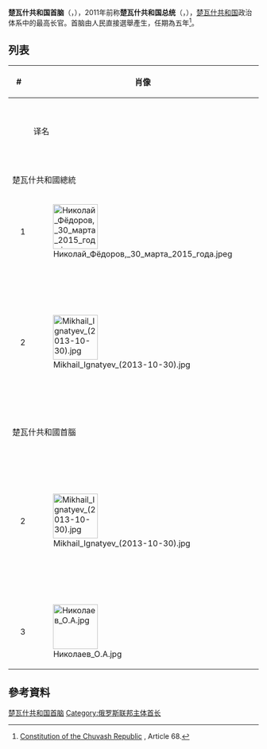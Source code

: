 {{Infobox political post
|post            = 首脑
|body            = 楚瓦什共和国
|nativename      =
|insignia        = Flag of the President of the Chuvash Republic.svg
|insigniasize    = 200px
|insigniacaption = 楚瓦什共和国首脑旗帜
|department      =
|image           = Николаев О.А.jpg
|alt             = 
|incumbent       = {{link-ru|奧列格·尼古拉耶夫|Николаев, Олег Алексеевич}}
|incumbentsince  = 2020年9月14日
|residence       = 俄羅斯[[楚瓦什共和国|楚瓦什共和国]][[切博克萨雷|切博克萨雷]]
|nominator       = 
|nominatorpost   =
|appointer       = [[直接選舉|直接選舉]]
|appointerpost   = 
|termlength      = 5年
|inaugural       = {{le|尼古拉·費奧多羅夫|Nikolay Fyodorov (politician)}}
|formation       = 1994年1月21日
|last            =
|abolished       =
|succession      = 
|salary          =
|website         = {{url|http://www.glava.cap.ru/}}
}}
'''楚瓦什共和国首脑'''（{{lang-ru|Глава Чувашской Республики}}，{{lang-cv|Чӑваш Республикин Пуçлӑхӗ}}），2011年前称'''楚瓦什共和国总统'''（{{lang-ru|Президент Чувашской Республики}}，{{lang-cv|Чăваш Республикин Президенчĕ}}），[[楚瓦什共和国|楚瓦什共和国]]政治体系中的最高长官。首脑由人民直接選舉產生，任期為五年<ref>[http://constitution.garant.ru/region/cons_chuvash/chapter/4/#block_400 Constitution of the Chuvash Republic] {{Wayback|url=http://constitution.garant.ru/region/cons_chuvash/chapter/4/#block_400 |date=20180110031547 }}, Article 68.</ref>。

== 列表 ==
{| class="wikitable" style="margin-bottom: 10px;"
|-
! colspan="2" width=30|#
! rowspan="2"|肖像 
! colspan="2"|姓名
! colspan="2"|任期
! rowspan="2"|政党
|-
!
!
! 译名
! 俄语原文
! 就职 
! 离职 
|-
! colspan=8 |楚瓦什共和國總統
|-
| style="background:{{Party meta/color/統一俄羅斯黨}};"|
| 1 
| [[File:Николай_Фёдоров,_30_марта_2015_года.jpeg|90px]]
| {{le|尼古拉·瓦西里耶維奇·費奧多羅夫|Nikolay Fyodorov (politician)|尼古拉·費奧多羅夫}}
| {{lang|ru|Никола́й Фёдоров}}
| 1994年1月21日
| 2010年8月29日
| [[統一俄羅斯|統一俄羅斯]]
|-
| style="background:{{Party meta/color/統一俄羅斯黨}};"|
| 2
| [[File:Mikhail_Ignatyev_(2013-10-30).jpg|90px]]
| [[米哈伊尔·瓦西里耶维奇·伊格纳季耶夫|米哈伊爾·伊格納季耶夫]] 
| {{lang|ru|Михаил Игнатьев}}
| 2010年8月29日
| 2011年12月31日
| [[統一俄羅斯|統一俄羅斯]]
|-
! colspan=8 |楚瓦什共和國首腦
|-
| style="background:{{Party meta/color/統一俄羅斯黨}};"|
| 2
| [[File:Mikhail_Ignatyev_(2013-10-30).jpg|90px]]
| [[米哈伊尔·瓦西里耶维奇·伊格纳季耶夫|米哈伊爾·伊格納季耶夫]] 
| {{lang|ru|Михаил Игнатьев}}
| 2012年1月1日
| 2020年1月29日
| [[統一俄羅斯|統一俄羅斯]]<br><small>（直至2020年1月28日）</small>
|-
| style="background:{{Party meta/color/公正俄罗斯}};"|
| 3
| [[File:Николаев_О.А.jpg|90px]]
| {{link-ru|奧列格·阿列克謝耶維奇·尼古拉耶夫|Николаев, Олег Алексеевич|奧列格·尼古拉耶夫}}
| {{lang|ru|Олег Николаев}}
| 2020年9月14日
| ''现任''
| [[公正俄罗斯|公正俄罗斯]]
|}

== 參考資料 ==
{{reflist}}

{{俄罗斯联邦主体首长}}
{{楚瓦什共和国首脑}}

[[Category:楚瓦什共和国首脑|]]
[[Category:俄罗斯联邦主体首长|Category:俄罗斯联邦主体首长]]